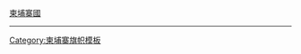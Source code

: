 {{flagdeco|Cambodia|1989}} [[柬埔寨人民共和國|柬埔寨國]]<noinclude>
----
{{KHM-all}}
[[Category:柬埔寨旗帜模板]]
</noinclude>